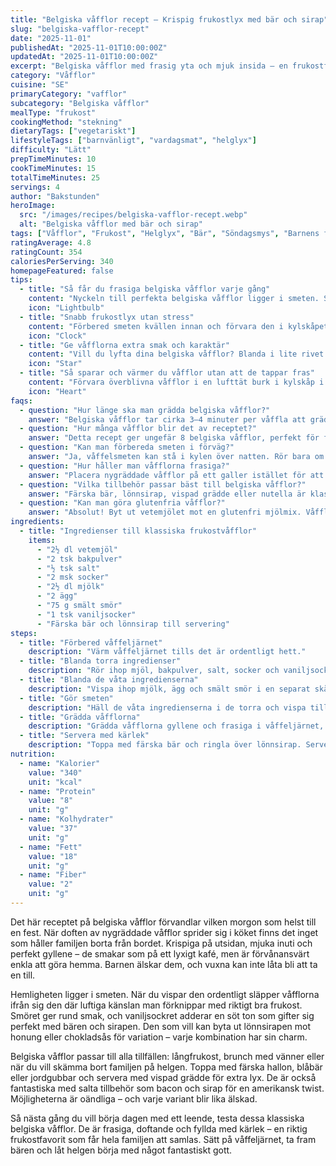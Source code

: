 ```yaml
---
title: "Belgiska våfflor recept – Krispig frukostlyx med bär och sirap"
slug: "belgiska-vafflor-recept"
date: "2025-11-01"
publishedAt: "2025-11-01T10:00:00Z"
updatedAt: "2025-11-01T10:00:00Z"
excerpt: "Belgiska våfflor med frasig yta och mjuk insida – en frukostfavorit som barnen älskar! Servera med bär och sirap för lyxig kafékänsla hemma. Testa i helgen!"
category: "Våfflor"
cuisine: "SE"
primaryCategory: "vafflor"
subcategory: "Belgiska våfflor"
mealType: "frukost"
cookingMethod: "stekning"
dietaryTags: ["vegetariskt"]
lifestyleTags: ["barnvänligt", "vardagsmat", "helglyx"]
difficulty: "Lätt"
prepTimeMinutes: 10
cookTimeMinutes: 15
totalTimeMinutes: 25
servings: 4
author: "Bakstunden"
heroImage:
  src: "/images/recipes/belgiska-vafflor-recept.webp"
  alt: "Belgiska våfflor med bär och sirap"
tags: ["Våfflor", "Frukost", "Helglyx", "Bär", "Söndagsmys", "Barnens favorit"]
ratingAverage: 4.8
ratingCount: 354
caloriesPerServing: 340
homepageFeatured: false
tips:
  - title: "Så får du frasiga belgiska våfflor varje gång"
    content: "Nyckeln till perfekta belgiska våfflor ligger i smeten. Separera äggen och vispa äggvitorna fluffigt innan du vänder ner dem i smeten – det ger extra luftiga våfflor med frasig yta. Låt våffeljärnet bli riktigt varmt och grädda tills våfflorna får gyllene färg. Servera direkt, medan de fortfarande är varma och spröda, för den där oemotståndliga kafékänslan hemma."
    icon: "Lightbulb"
  - title: "Snabb frukostlyx utan stress"
    content: "Förbered smeten kvällen innan och förvara den i kylskåpet över natten. På morgonen är det bara att värma våffeljärnet och grädda direkt. Du kan också frysa färdiggräddade våfflor – värm dem i brödrost för att återfå krispet. Perfekt för hektiska morgnar när du ändå vill bjuda familjen på något riktigt gott."
    icon: "Clock"
  - title: "Ge våfflorna extra smak och karaktär"
    content: "Vill du lyfta dina belgiska våfflor? Blanda i lite rivet citronskal, kanel eller en skvätt vaniljextrakt i smeten. Du kan också byta ut hälften av mjölken mot filmjölk för en lätt syrlig ton. Toppa med färska bär, vispad grädde eller chokladsås – variationerna är oändliga och lika ljuvliga varje gång."
    icon: "Star"
  - title: "Så sparar och värmer du våfflor utan att de tappar fras"
    content: "Förvara överblivna våfflor i en lufttät burk i kylskåp i upp till två dagar. Värm dem i brödrost eller ugn på 175°C i några minuter – då blir de frasiga igen. Undvik mikron, den gör dem mjuka. Belgiska våfflor går också bra att frysa och är perfekta att tina upp till en spontan frukostlyx när suget kommer."
    icon: "Heart"
faqs:
  - question: "Hur länge ska man grädda belgiska våfflor?"
    answer: "Belgiska våfflor tar cirka 3–4 minuter per våffla att grädda, beroende på järnets värme. När de är gyllene och frasiga är de klara – redo för bär och sirap!"
  - question: "Hur många våfflor blir det av receptet?"
    answer: "Detta recept ger ungefär 8 belgiska våfflor, perfekt för fyra personer. De är så goda att du kanske vill göra en extra sats – de försvinner snabbt!"
  - question: "Kan man förbereda smeten i förväg?"
    answer: "Ja, våffelsmeten kan stå i kylen över natten. Rör bara om den lätt innan gräddning så får du samma perfekta resultat även morgonen efter."
  - question: "Hur håller man våfflorna frasiga?"
    answer: "Placera nygräddade våfflor på ett galler istället för att stapla dem. Då behåller de sin frasighet. Håll dem varma i 100°C ugn tills alla är klara att serveras."
  - question: "Vilka tillbehör passar bäst till belgiska våfflor?"
    answer: "Färska bär, lönnsirap, vispad grädde eller nutella är klassiska val. Våfflorna är neutrala i smaken, så du kan även testa med bacon och lönnsirap för en amerikansk touch."
  - question: "Kan man göra glutenfria våfflor?"
    answer: "Absolut! Byt ut vetemjölet mot en glutenfri mjölmix. Våfflorna blir lika goda och frasiga – perfekt för hela familjen att njuta av tillsammans."
ingredients:
  - title: "Ingredienser till klassiska frukostvåfflor"
    items:
      - "2½ dl vetemjöl"
      - "2 tsk bakpulver"
      - "½ tsk salt"
      - "2 msk socker"
      - "2½ dl mjölk"
      - "2 ägg"
      - "75 g smält smör"
      - "1 tsk vaniljsocker"
      - "Färska bär och lönnsirap till servering"
steps:
  - title: "Förbered våffeljärnet"
    description: "Värm våffeljärnet tills det är ordentligt hett."
  - title: "Blanda torra ingredienser"
    description: "Rör ihop mjöl, bakpulver, salt, socker och vaniljsocker i en skål."
  - title: "Blanda de våta ingredienserna"
    description: "Vispa ihop mjölk, ägg och smält smör i en separat skål."
  - title: "Gör smeten"
    description: "Häll de våta ingredienserna i de torra och vispa till en jämn smet."
  - title: "Grädda våfflorna"
    description: "Grädda våfflorna gyllene och frasiga i våffeljärnet, cirka 3–4 minuter per våffla."
  - title: "Servera med kärlek"
    description: "Toppa med färska bär och ringla över lönnsirap. Servera direkt."
nutrition:
  - name: "Kalorier"
    value: "340"
    unit: "kcal"
  - name: "Protein"
    value: "8"
    unit: "g"
  - name: "Kolhydrater"
    value: "37"
    unit: "g"
  - name: "Fett"
    value: "18"
    unit: "g"
  - name: "Fiber"
    value: "2"
    unit: "g"
---
```


Det här receptet på belgiska våfflor förvandlar vilken morgon som helst till en fest. När doften av nygräddade våfflor sprider sig i köket finns det inget som håller familjen borta från bordet. Krispiga på utsidan, mjuka inuti och perfekt gyllene – de smakar som på ett lyxigt kafé, men är förvånansvärt enkla att göra hemma. Barnen älskar dem, och vuxna kan inte låta bli att ta en till.

Hemligheten ligger i smeten. När du vispar den ordentligt släpper våfflorna ifrån sig den där luftiga känslan man förknippar med riktigt bra frukost. Smöret ger rund smak, och vaniljsockret adderar en söt ton som gifter sig perfekt med bären och sirapen. Den som vill kan byta ut lönnsirapen mot honung eller chokladsås för variation – varje kombination har sin charm.

Belgiska våfflor passar till alla tillfällen: långfrukost, brunch med vänner eller när du vill skämma bort familjen på helgen. Toppa med färska hallon, blåbär eller jordgubbar och servera med vispad grädde för extra lyx. De är också fantastiska med salta tillbehör som bacon och sirap för en amerikansk twist. Möjligheterna är oändliga – och varje variant blir lika älskad.

Så nästa gång du vill börja dagen med ett leende, testa dessa klassiska belgiska våfflor. De är frasiga, doftande och fyllda med kärlek – en riktig frukostfavorit som får hela familjen att samlas. Sätt på våffeljärnet, ta fram bären och låt helgen börja med något fantastiskt gott.

